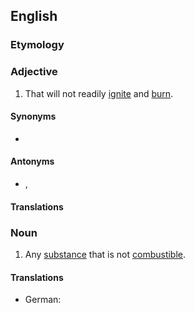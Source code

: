==English==

===Etymology===
{{prefix|en|non|combustible}}

===Adjective===
{{en-adj|-}}

# That will not readily [[ignite]] and [[burn]].

====Synonyms====
* {{l|en|incombustible}} 

====Antonyms====
* {{l|en|combustible}}, {{l|en|flammable}}

====Translations====
{{trans-top|that will not readily ignite and burn}}
{{trans-mid}}
{{trans-bottom}}

===Noun===
{{en-noun}}

# {{lb|en|mostly plural}} Any [[substance]] that is not [[combustible]].

====Translations====
{{trans-top|any substance that is not combustible}}
* German: {{t|de|[[nicht]] [[brennbarer]] [[Stoff]]|m}}
{{trans-mid}}
{{trans-bottom}}